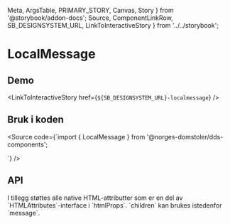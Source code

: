   Meta,
  ArgsTable,
  PRIMARY_STORY,
  Canvas,
  Story
} from '@storybook/addon-docs';
  Source,
  ComponentLinkRow,
  SB_DESIGNSYSTEM_URL,
  LinkToInteractiveStory
} from '../../storybook';

<Meta title="Design system/LocalMessage/API" component={LocalMessage} />

# LocalMessage

<ComponentLinkRow
  docsHref="https://design.domstol.no/987b33f71/p/99d09e-messages/b/164d4b"
  figmaHref="https://www.figma.com/file/ewqSDmkgqDQ5PyOsRp4V5b/?node-id=155%3A39"
  githubHref="https://github.com/domstolene/designsystem/tree/master/components/src/components/LocalMessage"
/>

## Demo

<Canvas>
  <Story id="design-system-localmessage--default" />
</Canvas>

<LinkToInteractiveStory href={`${SB_DESIGNSYSTEM_URL}-localmessage`} />

## Bruk i koden

<Source code={`import { LocalMessage } from '@norges-domstoler/dds-components';

<LocalMessage message="Dette er en lokal melding" />
`} />

## API

<ArgsTable story={PRIMARY_STORY} />
I tillegg støttes alle native HTML-attributter som er en del av `HTMLAttributes<HTMLDivElement>`-interface i `htmlProps`. `children` kan brukes istedenfor `message`.
